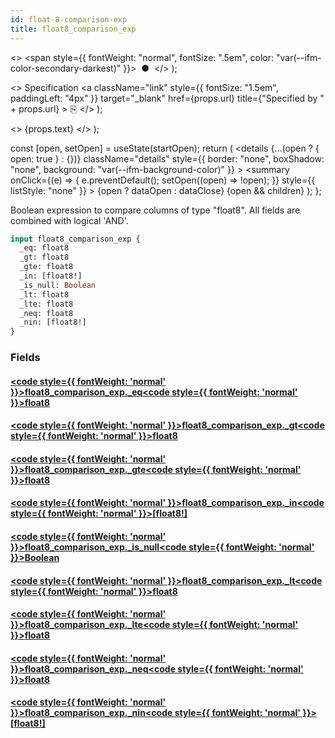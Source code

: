 ```yaml
---
id: float-8-comparison-exp
title: float8_comparison_exp
---
```


<head>
  <meta content="noindex" name="robots" />
  <meta charset="utf-8" />
</head>

  <>
    <span style={{ fontWeight: "normal", fontSize: ".5em", color: "var(--ifm-color-secondary-darkest)" }}>
      &nbsp;●&nbsp;
    </span>
  </>
);

  <>
    Specification
    <a
      className="link"
      style={{ fontSize: "1.5em", paddingLeft: "4px" }}
      target="_blank"
      href={props.url}
      title={"Specified by " + props.url}
    >
      ⎘
    </a>
  </>
);

  <>
    <span className={props.class}>{props.text}</span>
  </>
);


  const [open, setOpen] = useState(startOpen);
  return (
    <details
      {...(open ? { open: true } : {})}
      className="details"
      style={{ border: "none", boxShadow: "none", background: "var(--ifm-background-color)" }}
    >
      <summary
        onClick={(e) => {
          e.preventDefault();
          setOpen((open) => !open);
        }}
        style={{ listStyle: "none" }}
      >
        {open ? dataOpen : dataClose}
      </summary>
      {open && children}
    </details>
  );
};

Boolean expression to compare columns of type "float8". All fields are combined with logical 'AND'.

```graphql
input float8_comparison_exp {
  _eq: float8
  _gt: float8
  _gte: float8
  _in: [float8!]
  _is_null: Boolean
  _lt: float8
  _lte: float8
  _neq: float8
  _nin: [float8!]
}
```

### Fields

#### [<code style={{ fontWeight: 'normal' }}>float8_comparison_exp.<b>\_eq</b></code>](#)<Bullet />[<code style={{ fontWeight: 'normal' }}><b>float8</b></code>](/docs/api/flow/graphql/envio/scalars/float-8.mdx) <Badge class="badge badge--secondary " text="scalar"/>

#### [<code style={{ fontWeight: 'normal' }}>float8_comparison_exp.<b>\_gt</b></code>](#)<Bullet />[<code style={{ fontWeight: 'normal' }}><b>float8</b></code>](/docs/api/flow/graphql/envio/scalars/float-8.mdx) <Badge class="badge badge--secondary " text="scalar"/>

#### [<code style={{ fontWeight: 'normal' }}>float8_comparison_exp.<b>\_gte</b></code>](#)<Bullet />[<code style={{ fontWeight: 'normal' }}><b>float8</b></code>](/docs/api/flow/graphql/envio/scalars/float-8.mdx) <Badge class="badge badge--secondary " text="scalar"/>

#### [<code style={{ fontWeight: 'normal' }}>float8_comparison_exp.<b>\_in</b></code>](#)<Bullet />[<code style={{ fontWeight: 'normal' }}><b>[float8!]</b></code>](/docs/api/flow/graphql/envio/scalars/float-8.mdx) <Badge class="badge badge--secondary " text="list"/> <Badge class="badge badge--secondary " text="scalar"/>

#### [<code style={{ fontWeight: 'normal' }}>float8_comparison_exp.<b>\_is_null</b></code>](#)<Bullet />[<code style={{ fontWeight: 'normal' }}><b>Boolean</b></code>](/docs/api/flow/graphql/envio/scalars/boolean.mdx) <Badge class="badge badge--secondary " text="scalar"/>

#### [<code style={{ fontWeight: 'normal' }}>float8_comparison_exp.<b>\_lt</b></code>](#)<Bullet />[<code style={{ fontWeight: 'normal' }}><b>float8</b></code>](/docs/api/flow/graphql/envio/scalars/float-8.mdx) <Badge class="badge badge--secondary " text="scalar"/>

#### [<code style={{ fontWeight: 'normal' }}>float8_comparison_exp.<b>\_lte</b></code>](#)<Bullet />[<code style={{ fontWeight: 'normal' }}><b>float8</b></code>](/docs/api/flow/graphql/envio/scalars/float-8.mdx) <Badge class="badge badge--secondary " text="scalar"/>

#### [<code style={{ fontWeight: 'normal' }}>float8_comparison_exp.<b>\_neq</b></code>](#)<Bullet />[<code style={{ fontWeight: 'normal' }}><b>float8</b></code>](/docs/api/flow/graphql/envio/scalars/float-8.mdx) <Badge class="badge badge--secondary " text="scalar"/>

#### [<code style={{ fontWeight: 'normal' }}>float8_comparison_exp.<b>\_nin</b></code>](#)<Bullet />[<code style={{ fontWeight: 'normal' }}><b>[float8!]</b></code>](/docs/api/flow/graphql/envio/scalars/float-8.mdx) <Badge class="badge badge--secondary " text="list"/> <Badge class="badge badge--secondary " text="scalar"/>
